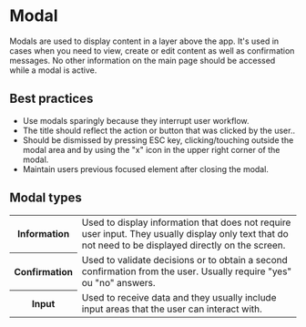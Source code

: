 # Modal

Modals are used to display content in a layer above the app. It's used in cases when you need to view, create or edit content as well as confirmation messages. No other information on the main page should be accessed while a modal is active.

## Best practices

- Use modals sparingly because they interrupt user workflow.
- The title should reflect the action or button that was clicked by the user..
- Should be dismissed by pressing ESC key, clicking/touching outside the modal area and by using the "x" icon in the upper right corner of the modal.
- Maintain users previous focused element after closing the modal.

## Modal types

<table>
  <tr>
    <th width={160}>Information</th>
    <td>
      Used to display information that does not require user input. They usually display only text that do not need to
      be displayed directly on the screen.
    </td>
  </tr>
  <tr>
    <th>Confirmation</th>
    <td>
      Used to validate decisions or to obtain a second confirmation from the user. Usually require "yes" ou "no"
      answers.
    </td>
  </tr>
  <tr>
    <th>Input</th>
    <td>Used to receive data and they usually include input areas that the user can interact with.</td>
  </tr>
</table>
